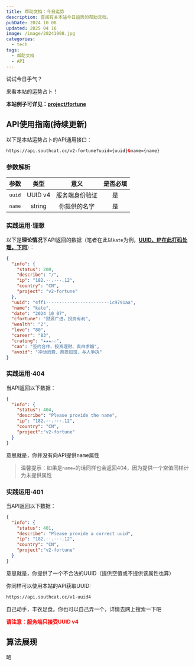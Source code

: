 ---
title: 帮助文档：今日运势
description: 查阅有关本站今日运势的帮助文档。
pubDate: 2024 10 08
updated: 2025 04 16
image: /image/20241008.jpg
categories:
  - tech
tags:
  - 帮助文档
  - API
---

试试今日手气？

来看本站的运势占卜！

<BaseCard>
<strong>本站例子可详见：<a target="_blank" href="/project/fortune">project/fortune</a></strong>
</BaseCard>

## API使用指南(持续更新)

以下是本站运势占卜的API通用接口：

```html
https://api.southcat.cc/v2-fortune?uuid={uuid}&name={name}
```

### 参数解析

|参数|类型|意义|是否必填|
|:--:|:--:|:--:|:--:|
|<Kbd>uuid</Kbd>|UUID v4|服务端身份验证|是|
|<Kbd>name</Kbd>|string|你提供的名字|是|

### 实践运用·理想

以下是**理论情况**下API返回的数据（笔者在此以`kate`为例，<u>**UUID、IP在此打码处理，下同**</u>）：
```json
{
  "info": {
    "status": 200,
    "describe": "/",
    "ip": "182.··.···.12",
    "country": "CN",
    "project": "v2-fortune"
  },
  "uuid": "4ff1····-····-····-····-····1c9791aa",
  "name": "kate",
  "date": "2024 10 07",
  "cfortune": "财源广进，投资有利",
  "wealth": "2",
  "love": "80",
  "career": "83",
  "crating": "★★★☆☆",
  "can": "签约合作、投资理财、表白求婚",
  "avoid": "冲动消费、熬夜加班、与人争执"
}
```

### 实践运用·404

当API返回以下数据：
```json
{
  "info": {
    "status": 404,
    "describe": "Please provide the name",
    "ip": "182.··.···.12",
    "country": "CN",
	"project":"v2-fortune"
  }
}
```
意思就是，你并没有向API提供<Kbd>name</Kbd>属性

> 温馨提示：如果是`name=`的话同样也会返回404，因为提供一个空值同样计为未提供属性

### 实践运用·401

当API返回以下数据：
```json
{
  "info": {
    "status": 401,
    "describe": "Please provide a correct uuid",
    "ip": "182.··.···.12",
    "country": "CN",
	"project":"v2-fortune"
  }
}
```
意思就是，你提供了一个不合法的UUID（提供空值或不提供该属性也算）

你同样可以使用本站的API获取UUID:

```html
https://api.southcat.cc/v1-uuid4
```

自己动手，丰衣足食。你也可以自己弄一个，详情去网上搜索一下吧

<strong><font color="red">请注意：服务端只接受UUID v4</font></strong>

## 算法展现

略